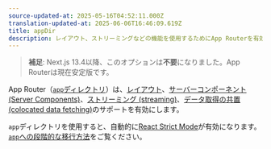 ```yaml
---
source-updated-at: 2025-05-16T04:52:11.000Z
translation-updated-at: 2025-06-06T16:46:09.619Z
title: appDir
description: レイアウト、ストリーミングなどの機能を使用するためにApp Routerを有効化
---
```


> **補足**: Next.js 13.4以降、このオプションは**不要**になりました。App Routerは現在安定版です。

App Router（[`app`ディレクトリ](/docs/app/building-your-application/routing)）は、[レイアウト](/docs/app/building-your-application/routing/pages-and-layouts)、[サーバーコンポーネント (Server Components)](/docs/app/building-your-application/rendering/server-components)、[ストリーミング (streaming)](/docs/app/building-your-application/routing/loading-ui-and-streaming)、[データ取得の共置 (colocated data fetching)](/docs/app/building-your-application/data-fetching)のサポートを有効にします。

`app`ディレクトリを使用すると、自動的に[React Strict Mode](https://react.dev/reference/react/StrictMode)が有効になります。[`app`への段階的な移行方法](/docs/app/building-your-application/upgrading/app-router-migration#migrating-from-pages-to-app)をご覧ください。